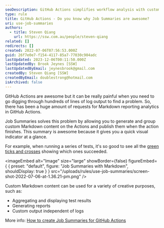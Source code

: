 ```yaml
---
seoDescription: GitHub Actions simplifies workflow analysis with customizable Job Summaries, providing at-a-glance insights into test results, reports, and more.
type: rule
title: GitHub Actions - Do you know why Job Summaries are awesome?
uri: use-job-summaries
authors:
  - title: Steven Qiang
    url: https://ssw.com.au/people/steven-qiang
related: []
redirects: []
created: 2022-07-06T07:56:53.000Z
guid: 26f7e0e7-f154-4117-85a7-77030c904adc
lastUpdated: 2023-12-06T00:11:50.000Z
lastUpdatedBy: Brook Jeynes [SSW]
lastUpdatedByEmail: jeynesbrook@gmail.com
createdBy: Steven Qiang [SSW]
createdByEmail: doublestrong@hotmail.com
isArchived: false
---
```


GitHub Actions are awesome but it can be really painful when you need to go digging through hundreds of lines of log output to find a problem. So, there has been a huge amount of requests for Markdown reporting analytics in GitHub Actions.

Job Summaries solves this problem by allowing you to generate and group custom Markdown content on the Actions and publish them when the action finishes. This summary is awesome because it gives you a quick visual indicator at a glance.

For example, when running a series of tests, it's so good to see all the [green ticks and crosses](/use-icons-webpages) showing which ones succeeded.


<imageEmbed
  alt="Image"
  size="large"
  showBorder={false}
  figureEmbed={ {
    preset: "default",
    figure: "Job Summaries with Markdown",
    shouldDisplay: true
  } }
  src="/uploads/rules/use-job-summaries/screen-shot-2022-07-06-at-1.36.21-pm.png"
/>


Custom Markdown content can be used for a variety of creative purposes, such as:

- Aggregating and displaying test results
- Generating reports
- Custom output independent of logs

More info: [How to create Job Summaries for GitHub Actions](https://github.blog/2022-05-09-supercharging-github-actions-with-job-summaries/)
